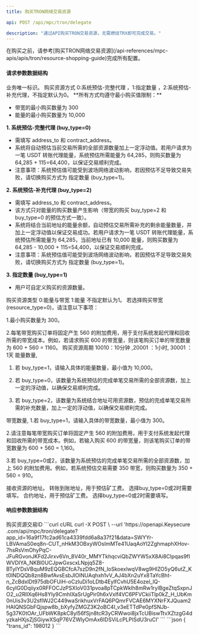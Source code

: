 ```yaml
---
title: 购买TRON网络交易资源

api: POST /api/mpc/tron/delegate

description: "通过API购买TRON交易资源，无需燃烧TRX即可完成交易。"
---
```

<Tip> 
在购买之前，请参考[购买TRON网络交易资源](/api-references/mpc-apis/apis/tron/resource-shopping-guide)完成所有配置。
</Tip>

#### 请求参数数据结构
<ParamField query="request_id" type="string" required>
    业务唯一标识。
</ParamField>
<ParamField query="buy_type" type="integer">
    购买资源方式 0:系统预估-完整代理 ，1:指定数量 ，2:系统预估-补充代理，不指定默认为0。
<Note> 
**所有方式均遵守最小购买值限制：**

* 带宽的最小购买数量为 300
* 能量的最小购买数量为 10,000

**1. 系统预估-完整代理 (buy_type=0)**
* 需填写 address_to 和 contract_address。
* 系统将自动预估当前交易所需的全部资源数量加上一定浮动值。若用户请求为一笔 USDT 转账代理能量，系统预估所需能量为 64,285，则购买数量为 64,285 + 115=64,400，以保证交易顺利完成。
* 注意事项：系统预估值可能受到波场网络波动影响，若因预估不足导致交易失败，请切换购买方式为 指定数量 (buy_type=1)。

**2. 系统预估-补充代理 (buy_type=2)**
* 需填写 address_to 和 contract_address。
* 该方式只对能量的购买数量产生影响（带宽的购买 buy_type=2 和 buy_type=0 的预估方式一致）。
* 系统将结合当前地址的能量余额，自动预估交易所需补充的剩余能量数量，并加上一定浮动值以保证交易成功。若用户请求为一笔 USDT 转账代理能量，系统预估所需能量为 64,285，当前地址已有 10,000 能量，则购买数量为 64,285 - 10,000 + 115=54,400，以保证交易顺利完成。
* 注意事项：系统预估值可能受到波场网络波动影响，若因预估不足导致交易失败，请切换购买方式为 指定数量 (buy_type=1)。

**3. 指定数量 (buy_type=1)**
* 用户可自定义购买的资源数量。

</Note>

</ParamField>
<ParamField query="resource_type" type="integer" >
    购买资源类型 0:能量与带宽 1:能量 不指定默认为1。
 <Note> 
若选择购买带宽(resource_type=0)，请注意以下事项：

1.最小购买数量为 300。

2.每笔带宽购买订单将固定产生 560 的附加费用，用于支付系统发起代理和回收所需的带宽成本。例如，若请求购买 600 的带宽量，则该笔购买订单的带宽数量为 600 + 560 = 1160。
</Note>
</ParamField>
<ParamField query="service_charge_type" type="string" required>
    购买资源周期 10010：10分钟 ,20001 ：1小时, 30001 ：1天
</ParamField>
<ParamField query="energy_num" type="integer" >
    能量数量,
<Note> 
1. 若 buy_type=1，请输入具体的能量数量，最小值为 10,000。

2. 若 buy_type=0，该数量为系统预估的完成单笔交易所需的全部资源数，加上一定的浮动值，以确保交易顺利完成。

3. 若 buy_type=2，该数量为系统结合地址可用资源数，预估的完成单笔交易所需的补充数量，加上一定的浮动值，以确保交易顺利完成。

</Note>

</ParamField>
<ParamField query="net_num" type="integer" >
    带宽数量,
    <Note> 
1.若 buy_type=1，请输入具体的带宽数量，最小值为 300。

2.请注意每笔带宽购买订单将固定产生 560 的附加费用，用于支付系统发起代理和回收所需的带宽成本。例如，若输入购买 600 的带宽量，则该笔购买订单的带宽数量为 600 + 560 = 1,160。

3.若 buy_type=0或2，该数量为系统预估的完成单笔交易所需的全部资源数，加上 560 的附加费用。例如，若系统预估交易需要 350 带宽，则购买数量为 350 + 560 = 910。
 
</Note> 
</ParamField>
<ParamField query="address_from" type="string" required>
    接收资源的地址。
</ParamField>
<ParamField query="address_to" type="string">
    转账到账地址，用于预估矿工费。
 <Note> 
选择buy_type=0或2时需要填写。
 </Note> 
</ParamField>
<ParamField query="contract_address" type="string">
    合约地址，用于预估矿工费。
 <Note> 
选择buy_type=0或2时需要填写。
 </Note> 
</ParamField>



#### 响应参数数据结构
<Expandable title="object">
    <ResponseField name="trans_id" type="integer">购买资源交易ID</ResponseField>
</Expandable>



<RequestExample>
    ```curl cURL
    curl -X POST \
    --url 'https://openapi.Keysecure .com/api/mpc/tron/delegate?app_id=16a9f17fc2ad61ca4339fdd6a8a37f21&data=SWYYr-LBVAmaS0eq8n-CUT_nHkM3OBxyWOsImMTe41UaqAoYI2ZghmaphXHov-7hsRsVmOhyPqC-JFuRGvonJKFd2Jirxv6Vn_8V40r_MMYTkhqcviQbZWYW5xX8Ai8CIpqas9fIWVDIYA_NKBl0UCJpwGxscxLNpjq5Z8-BTyIYDsVBquM9zEQGBCfcA7szD9n2fN_loSkoexlwqV8wg9HIZO5yQ6utZ_Kt0lNDQQb8zn8BwfAvsEsbJlOINUAqhxh1vV_AJ4bXn2uYx8TaYcBht-n_ZcBdxIDt975dbOFUiH-oCzIuDi1oLDtb4EylfCvhU5E4ozel_lQ-6cyIG0Dqiiyx0RFFOCJzPSXIoV031pvoa8pTCpkWklh8mRw1rylBgeZtqSxpnJO2_u2RIlXq6Hs8Yly9CmhIXaSrUgPir0h6xVxlf4VC6PFVCkiiTlp0kZ_H_UbKm0nUis3v3U2sflWJ2C449waSrikhuxVrFAQ6PQmrFVCAE6MYXNrFXJQuam2HAIQNSGbFQjspw8b_bXyfyZMGZ3K2oBC4I_v3eETTdPe0pfSNJb-5g37K0tOAr_UFbWK8pkC8yl56fSjn8tcR3yCRWwoi8jxTcUBiswTtvXZtzgG4dyzkaHXjsZjSGiywXSqP76VZWlyOmAx6IDSViLcPLPISdU3ruCI'
    ```
</RequestExample>



<ResponseExample>
    ```json
    {
        "trans_id": 198012
    }
    ```
</ResponseExample>